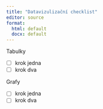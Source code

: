 ```yaml
---
title: "Datavizulizační checklist"
editor: source
format: 
  html: default
  docx: default
---
```


Tabulky

- [ ] krok jedna
- [ ] krok dva

Grafy

- [ ] krok jedna
- [ ] krok dva
